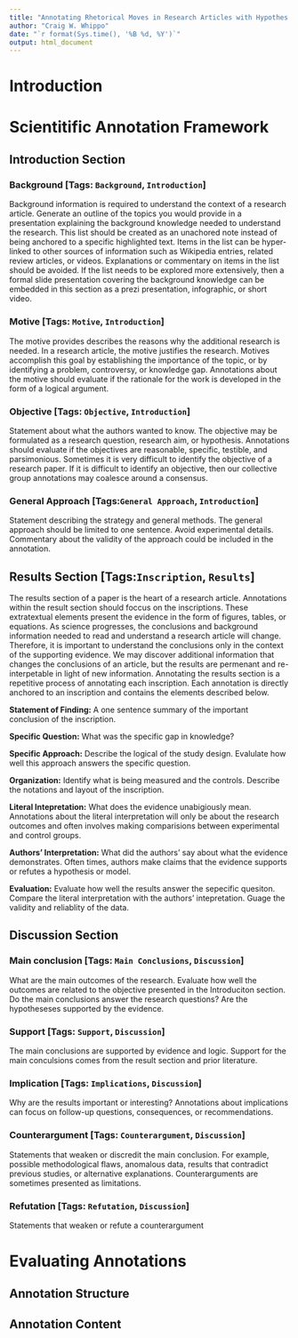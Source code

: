 ```yaml
---
title: "Annotating Rhetorical Moves in Research Articles with Hypothes.is"
author: "Craig W. Whippo"
date: "`r format(Sys.time(), '%B %d, %Y')`"
output: html_document
---
```


# Introduction
  
# Scientitific Annotation Framework

## Introduction Section

### Background [Tags: `Background`, `Introduction`]
Background information is required to understand the context of a research article. Generate an outline of the topics you would provide in a presentation explaining the background knowledge needed to understand the research. This list should be created as an unachored note instead of being anchored to a specific highlighted text. Items in the list can be hyper-linked to other sources of information such as Wikipedia entries, related review articles, or videos. Explanations or commentary on items in the list should be avoided. If the list needs to be explored more extensively, then a formal slide presentation covering the background knowledge can be embedded in this section as a prezi presentation, infographic, or short video.   

### Motive [Tags: `Motive`, `Introduction`]
The motive provides describes the reasons why the additional research is needed. In a research article, the motive justifies the research. Motives accomplish this goal by establishing the importance of the topic, or by identifying a problem, controversy, or knowledge gap. Annotations about the motive should evaluate if the rationale for the work is developed in the  form of a logical argument.

### Objective [Tags: `Objective`, `Introduction`]
Statement about what the authors wanted to know. The objective may be formulated as a research question, research aim, or hypothesis.  Annotations should evaluate if the objectives are reasonable, specific, testible, and parsimonious.  Sometimes it is very difficult to identify the objective of a research paper.  If it is difficult to identify an objective, then our collective group annotations may coalesce around a consensus.

### General Approach [Tags:`General Approach`, `Introduction`]
Statement describing the strategy and general methods.  The general approach should be limited to one sentence.  Avoid experimental details.  Commentary about the validity of the approach could be included in the annotation.

## Results Section [Tags:`Inscription`, `Results`]
The results section of a paper is the heart of a research article. Annotations within the result section should foccus on the inscriptions.  These extratextual elements present the evidence in the form of figures, tables, or equations. As science progresses, the conclusions and background information needed to read and understand a research article will change.  Therefore, it is important to understand the conclusions only in the context of the supporting evidence. We may discover additional information that changes the conclusions of an article, but the results are permenant and re-interpetable in light of new information.  Annotating the results section is a repetitive process of annotating each inscription.  Each annotation is directly anchored to an inscription and contains the elements described below.

**Statement of Finding:**  A one sentence summary of the important conclusion of the inscription.

**Specific Question:**  What was the specific gap in knowledge?

**Specific Approach:** Describe the logical of the study design.  Evalulate how well this approach answers the specific question.

**Organization:** Identify what is being measured and the controls. Describe the notations and layout of the inscription.  

**Literal Intepretation:** What does the evidence unabigiously mean. Annotations about the literal interpretation will only be about the research outcomes and often involves making comparisions between experimental and control groups.

**Authors' Interpretation:** What did the authors' say about what the evidence demonstrates.  Often times, authors make claims that the evidence supports or refutes a hypothesis or model.  

**Evaluation:** Evaluate how well the results answer the sepecific quesiton.  Compare the literal interpretation with the authors' intepretation.  Guage the validity and reliablity of the data.  

## Discussion Section

### Main conclusion [Tags: `Main Conclusions`, `Discussion`]
What are the main outcomes of the research.  Evaluate how well the outcomes are related to the objective presented in the Introduciton section.  Do the main conclusions answer the research questions? Are the hypotheseses supported by the evidence.

### Support [Tags: `Support`, `Discussion`]
The main conclusions are supported by evidence and logic.  Support for the main conculsions comes from the result section and prior literature.  

### Implication [Tags: `Implications`, `Discussion`]
Why are the results important or interesting? Annotations about implications can focus on follow-up questions, consequences, or recommendations.

### Counterargument [Tags: `Counterargument`, `Discussion`]
Statements that weaken or discredit the main conclusion. For example, possible methodological flaws, anomalous data, results that contradict previous studies, or alternative explanations. Counterarguments are sometimes presented as limitations.

### Refutation [Tags: `Refutation`, `Discussion`]
Statements that weaken or refute a counterargument

# Evaluating Annotations

## Annotation Structure

## Annotation Content